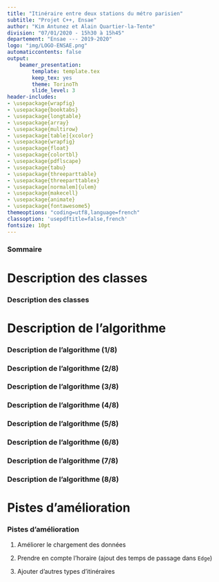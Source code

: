 ```yaml
---
title: "Itinéraire entre deux stations du métro parisien"
subtitle: "Projet C++, Ensae"
author: "Kim Antunez et Alain Quartier-la-Tente"
division: "07/01/2020 - 15h30 à 15h45"
departement: "Ensae --- 2019-2020"
logo: "img/LOGO-ENSAE.png"
automaticcontents: false
output:
    beamer_presentation:
        template: template.tex
        keep_tex: yes
        theme: TorinoTh
        slide_level: 3
header-includes:
- \usepackage{wrapfig}
- \usepackage{booktabs}
- \usepackage{longtable}
- \usepackage{array}
- \usepackage{multirow}
- \usepackage[table]{xcolor}
- \usepackage{wrapfig}
- \usepackage{float}
- \usepackage{colortbl}
- \usepackage{pdflscape}
- \usepackage{tabu}
- \usepackage{threeparttable}
- \usepackage{threeparttablex}
- \usepackage[normalem]{ulem}
- \usepackage{makecell}
- \usepackage{animate}
- \usepackage{fontawesome5}
themeoptions: "coding=utf8,language=french"
classoption: 'usepdftitle=false,french'
fontsize: 10pt
---
```



### Sommaire

\tableofcontents

# Description des classes

### Description des classes


# Description de l'algorithme


### Description de l'algorithme (1/8)


\begin{tikzpicture}
\begin{scope}[every node/.style={circle,thick,draw,minimum size=0.7cm}]
    \node (A) at (0,0) {};
    \node (B) at (1,-3) {};
    \node (C) at (3,-2) {};
    \node (D) at (4,0) {};
    \node (E) at (7,-3) {};
    \node (F) at (9,-1) {} ;
\end{scope}

\begin{scope}[
              every node/.style={fill=white,circle},
              every edge/.style={draw=black,ultra thick}]
    \path  (A) edge node {$4$} (B);
    \path  (B) edge node {$2$} (C);
    \path  (A) edge node {$4$} (C);
    \path  (C) edge node {$3$} (D);
    \path  (C) edge node {$1$} (E);
    \path  (C) edge node {$6$} (F);
    \path  (D) edge node {$2$} (F);
    \path  (E) edge node {$3$} (F);
\end{scope}
\end{tikzpicture}



### Description de l'algorithme (2/8)


\begin{tikzpicture}
\begin{scope}[every node/.style={circle,thick,draw,minimum size=0.7cm}]
    \node (A)[white, thick,draw,fill=black] at (0,0) {0};
    \node (B) at (1,-3) {$\infty$};
    \node (C) at (3,-2) {$\infty$};
    \node (D) at (4,0) {$\infty$};
    \node (E) at (7,-3) {$\infty$};
    \node (F) at (9,-1) {$\infty$} ;
\end{scope}

\begin{scope}[every node/.style={fill=white,circle},
              every edge/.style={draw=black,ultra thick}]
    \path  (A) edge node {$4$} (B);
    \path  (B) edge node {$2$} (C);
    \path  (A) edge node {$4$} (C);
    \path  (C) edge node {$3$} (D);
    \path  (C) edge node {$1$} (E);
    \path  (C) edge node {$6$} (F);
    \path  (D) edge node {$2$} (F);
    \path  (E) edge node {$3$} (F);
\end{scope}
\end{tikzpicture}


### Description de l'algorithme (3/8)


\begin{tikzpicture}
\begin{scope}[every node/.style={circle,thick,draw,minimum size=0.7cm}]
    \node (A)[white, thick,draw,fill=black] at (0,0) {0};
    \node (B) at (1,-3) {4};
    \node (C) at (3,-2) {4};
    \node (D) at (4,0) {$\infty$};
    \node (E) at (7,-3) {$\infty$};
    \node (F) at (9,-1) {$\infty$} ;
\end{scope}

\begin{scope}[
              every node/.style={fill=white,circle},
              every edge/.style={draw=black,ultra thick}]
    \path  (A) edge[dashed] node {$4$} (B);
    \path  (B) edge node {$2$} (C);
    \path  (A) edge[dashed] node {$4$} (C);
    \path  (C) edge node {$3$} (D);
    \path  (C) edge node {$1$} (E);
    \path  (C) edge node {$6$} (F);
    \path  (D) edge node {$2$} (F);
    \path  (E) edge node {$3$} (F);
\end{scope}
\end{tikzpicture}



### Description de l'algorithme (4/8)


\begin{tikzpicture}
\begin{scope}[every node/.style={circle,thick,draw,minimum size=0.7cm}]
    \node (A)[white, thick,draw,fill=black] at (0,0) {0};
    \node (B)[white, thick,draw,fill=black] at (1,-3) {4};
    \node (C)[label distance=0.1cm, label={below:\small $4+2>4$}] at (3,-2) {4};
    \node (D) at (4,0) {$\infty$};
    \node (E) at (7,-3) {$\infty$};
    \node (F) at (9,-1) {$\infty$} ;
\end{scope}

\begin{scope}[
              every node/.style={fill=white,circle},
              every edge/.style={draw=black,ultra thick}]
    \path  (A) edge[dashed] node {$4$} (B);
    \path  (B) edge[dashed] node {$2$} (C);
    \path  (A) edge node {$4$} (C);
    \path  (C) edge node {$3$} (D);
    \path  (C) edge node {$1$} (E);
    \path  (C) edge node {$6$} (F);
    \path  (D) edge node {$2$} (F);
    \path  (E) edge node {$3$} (F);
\end{scope}
\end{tikzpicture}



### Description de l'algorithme (5/8)



\begin{tikzpicture}
\begin{scope}[every node/.style={circle,thick,draw,minimum size=0.7cm}]
    \node (A)[white, thick,draw,fill=black] at (0,0) {0};
    \node (B)[white, thick,draw,fill=black] at (1,-3) {4};
    \node (C)[white, thick,draw,fill=black] at (3,-2) {4};
    \node (D)[label={[label distance=0.1cm]\small $4+3$}] at (4,0) {7};
    \node (E)[label={[label distance=0.1cm]below:\small $4+5$}] at (7,-3) {5};
    \node (F)[label={[label distance=0.1cm]right:\small $4+6$}] at (9,-1) {10} ;
\end{scope}

\begin{scope}[
              every node/.style={fill=white,circle},
              every edge/.style={draw=black,ultra thick}]
    \path  (A) edge node {$4$} (B);
    \path  (B) edge[dashed] node {$2$} (C);
    \path  (A) edge[dashed] node {$4$} (C);
    \path  (C) edge[dashed] node {$3$} (D);
    \path  (C) edge[dashed] node {$1$} (E);
    \path  (C) edge[dashed] node {$6$} (F);
    \path  (D) edge node {$2$} (F);
    \path  (E) edge node {$3$} (F);
\end{scope}
\end{tikzpicture}

### Description de l'algorithme (6/8)


\begin{tikzpicture}
\begin{scope}[every node/.style={circle,thick,draw,minimum size=0.7cm}]
    \node (A)[white, thick,draw,fill=black] at (0,0) {0};
    \node (B)[white, thick,draw,fill=black] at (1,-3) {4};
    \node (C)[white, thick,draw,fill=black] at (3,-2) {4};
    \node (D) at (4,0) {7};
    \node (E)[white, thick,draw,fill=black] at (7,-3) {5};
    \node (F)[label={[label distance=0.1cm]right:\small $5+3<10$}] at (9,-1) {8} ;
\end{scope}

\begin{scope}[
              every node/.style={fill=white,circle},
              every edge/.style={draw=black,ultra thick}]
    \path  (A) edge node {$4$} (B);
    \path  (B) edge node {$2$} (C);
    \path  (A) edge node {$4$} (C);
    \path  (C) edge node {$3$} (D);
    \path  (C) edge[dashed] node {$1$} (E);
    \path  (C) edge node {$6$} (F);
    \path  (D) edge node {$2$} (F);
    \path  (E) edge[dashed] node {$3$} (F);
\end{scope}
\end{tikzpicture}



### Description de l'algorithme (7/8)


\begin{tikzpicture}
\begin{scope}[every node/.style={circle,thick,draw,minimum size=0.7cm}]
    \node (A)[white, thick,draw,fill=black] at (0,0) {0};
    \node (B)[white, thick,draw,fill=black] at (1,-3) {4};
    \node (C)[white, thick,draw,fill=black] at (3,-2) {4};
    \node (D)[white, thick,draw,fill=black] at (4,0) {7};
    \node (E)[white, thick,draw,fill=black] at (7,-3) {5};
    \node (F) at (9,-1) {8} ;
\end{scope}

\begin{scope}[
              every node/.style={fill=white,circle},
              every edge/.style={draw=black,ultra thick}]
    \path  (A) edge node {$4$} (B);
    \path  (B) edge node {$2$} (C);
    \path  (A) edge node {$4$} (C);
    \path  (C) edge[dashed] node {$3$} (D);
    \path  (C) edge node {$1$} (E);
    \path  (C) edge node {$6$} (F);
    \path  (D) edge[dashed] node {$2$} (F);
    \path  (E) edge node {$3$} (F);
\end{scope}
\end{tikzpicture}


### Description de l'algorithme (8/8)


\begin{tikzpicture}
\begin{scope}[every node/.style={circle,thick,draw,minimum size=0.7cm}]
    \node (A)[white, thick,draw,fill=black] at (0,0) {0};
    \node (B)[white, thick,draw,fill=black] at (1,-3) {4};
    \node (C)[white, thick,draw,fill=black] at (3,-2) {4};
    \node (D)[white, thick,draw,fill=black] at (4,0) {7};
    \node (E)[white, thick,draw,fill=black] at (7,-3) {5};
    \node (F)[white, thick,draw,fill=black] at (9,-1) {8} ;
\end{scope}

\begin{scope}[
              every node/.style={fill=white,circle},
              every edge/.style={draw=black,ultra thick}]
    \path  (A) edge node {$4$} (B);
    \path  (B) edge node {$2$} (C);
    \path  (A) edge node {$4$} (C);
    \path  (C) edge node {$3$} (D);
    \path  (C) edge node {$1$} (E);
    \path  (C) edge[dashed] node {$6$} (F);
    \path  (D) edge[dashed] node {$2$} (F);
    \path  (E) edge[dashed] node {$3$} (F);
\end{scope}
\end{tikzpicture}


# Pistes d'amélioration

### Pistes d'amélioration

1. Améliorer le chargement des données

2. Prendre en compte l'horaire (ajout des temps de passage dans `Edge`)

3. Ajouter d'autres types d'itinéraires


